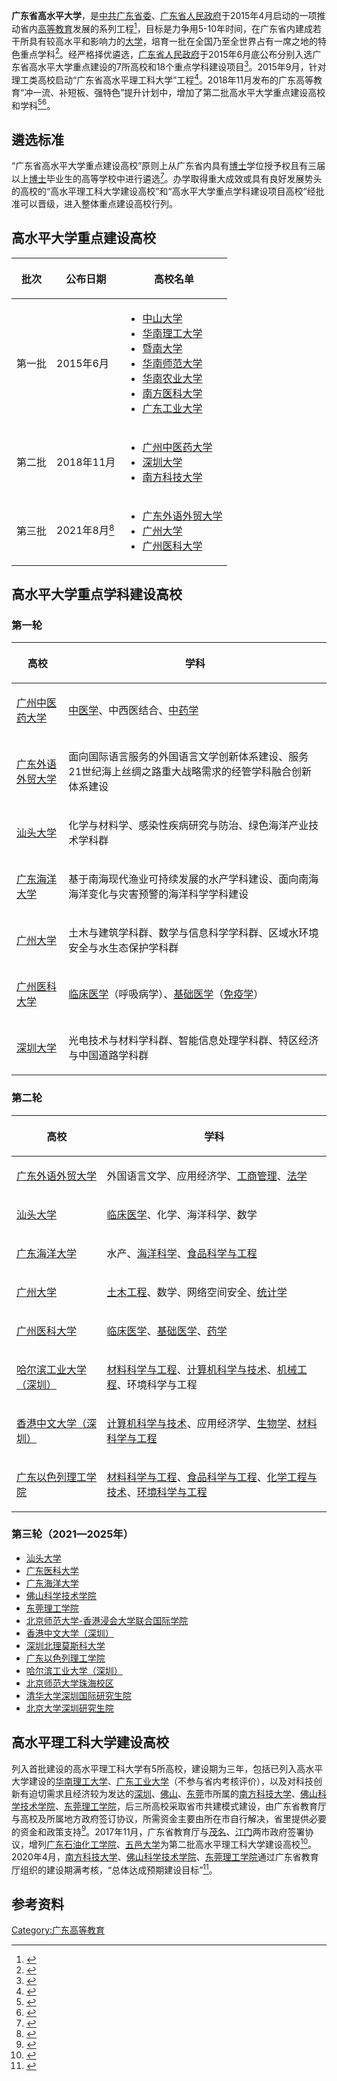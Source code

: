 '''广东省高水平大学'''，是[[中共广东省委|中共广东省委]]、[[广东省人民政府|广东省人民政府]]于2015年4月启动的一项推动省内[[高等教育|高等教育]]发展的系列工程<ref>{{Cite web|title=中共广东省委 广东省人民政府 关于建设高水平大学的意见|url=http://edu.gd.gov.cn/ztzl/gdsgspdxjszl/zcwj/content/post_1596872.html|accessdate=2021-03-14|work=edu.gd.gov.cn|archive-date=2020-07-24|archive-url=https://web.archive.org/web/20200724104910/http://edu.gd.gov.cn/ztzl/gdsgspdxjszl/zcwj/content/post_1596872.html|dead-url=yes}}</ref>，目标是力争用5-10年时间，在广东省内建成若干所具有较高水平和影响力的[[大学|大学]]，培育一批在全国乃至全世界占有一席之地的特色重点学科<ref>{{Cite web|title=广东省7所高水平大学重点建设高校名单曝光_新浪湛江|url=http://gd.sina.com.cn/zhj/news/2015-07-04/073615630.html|accessdate=2021-03-14|work=gd.sina.com.cn}}</ref>。经严格择优遴选，[[广东省人民政府|广东省人民政府]]于2015年6月底公布分别入选广东省高水平大学重点建设的7所高校和18个重点学科建设项目<ref>{{Cite web|title=广东省人民政府办公厅关于公布广东省高水平大学重点建设高校和重点学科建设项目名单的通知|url=http://www.gd.gov.cn/gkmlpt/content/0/144/post_144111.html#7|accessdate=2021-03-14|work=www.gd.gov.cn}}</ref>。2015年9月，针对理工类高校启动“广东省高水平理工科大学”工程<ref>{{Cite web|title=我省启动省市共建高水平理工科大学工作|url=http://edu.gd.gov.cn/zxzx/xwfb/content/post_1600328.html|accessdate=2021-03-14|work=edu.gd.gov.cn}}</ref>。2018年11月发布的广东高等教育“冲一流、补短板、强特色”提升计划中，增加了第二批高水平大学重点建设高校和学科<ref>{{Cite web|title=广东高等教育“冲一流、补短板、强特色”提升计划建设名单出炉 41所高校、147个学科入选  广东省人民政府门户网站|url=http://www.gd.gov.cn/gdywdt/bmdt/content/post_161638.html|accessdate=2021-03-14|work=www.gd.gov.cn|archive-date=2020-08-03|archive-url=https://web.archive.org/web/20200803115818/http://www.gd.gov.cn/gdywdt/bmdt/content/post_161638.html|dead-url=no}}</ref><ref>{{Cite web|title=高等教育“冲一流、补短板、强特色”提升计划重点建设学科名单_专业选择与生涯规划_南方网|url=http://edu.southcn.com/e/2019-03/19/content_186110236.htm|accessdate=2021-03-14|work=edu.southcn.com|archive-date=2020-09-24|archive-url=https://web.archive.org/web/20200924151301/http://edu.southcn.com/e/2019-03/19/content_186110236.htm|dead-url=no}}</ref>。

== 遴选标准 ==
“广东省高水平大学重点建设高校”原则上从广东省内具有[[博士|博士]]学位授予权且有三届以上[[博士|博士]]毕业生的高等学校中进行遴选<ref>{{Cite web|title=权威解读《关于建设高水平大学的意见》|url=http://edu.gd.gov.cn/zxzx/xwfb/content/post_1600376.html|accessdate=2021-03-14|work=edu.gd.gov.cn}}</ref>。办学取得重大成效或具有良好发展势头的高校的“高水平理工科大学建设高校”和“高水平大学重点学科建设项目高校”经批准可以晋级，进入整体重点建设高校行列。

== 高水平大学重点建设高校 ==
{| class="wikitable"
|+
!批次
!公布日期
!高校名单
|-
|第一批
|2015年6月
|
* [[中山大学|中山大学]]
* [[华南理工大学|华南理工大学]]
* [[暨南大学|暨南大学]]
* [[华南师范大学|华南师范大学]]
* [[华南农业大学|华南农业大学]]
* [[南方医科大学|南方医科大学]]
* [[广东工业大学|广东工业大学]]
|-
|第二批
|2018年11月
|
* [[广州中医药大学|广州中医药大学]]
* [[深圳大学|深圳大学]]
* [[南方科技大學|南方科技大学]]
|-
|第三批
|2021年8月<ref>{{Cite web|title=广东省人民政府办公厅关于印发高等教育“冲一流、补短板、强特色”提升计划实施方案（2021—2025年）的通知  广东省人民政府门户网站|url=http://www.gd.gov.cn/zwgk/wjk/qbwj/yfb/content/post_3491965.html|access-date=2021-09-18|work=www.gd.gov.cn|archive-date=2021-09-18|archive-url=https://web.archive.org/web/20210918152043/http://www.gd.gov.cn/zwgk/wjk/qbwj/yfb/content/post_3491965.html|dead-url=no}}</ref>
|
* [[广东外语外贸大学|广东外语外贸大学]]
* [[广州大学|广州大学]]
* [[广州医科大学|广州医科大学]]
|}

== 高水平大学重点学科建设高校 ==

=== 第一轮 ===
{| class="wikitable"
|+
!高校
!学科
|-
|[[广州中医药大学|广州中医药大学]]
|[[中医学系|中医学]]、中西医结合、[[中药学|中药学]]
|-
|[[广东外语外贸大学|广东外语外贸大学]]
|面向国际语言服务的外国语言文学创新体系建设、服务21世纪海上丝绸之路重大战略需求的经管学科融合创新体系建设
|-
|[[汕头大学|汕头大学]]
|化学与材料学、感染性疾病研究与防治、绿色海洋产业技术学科群
|-
|[[广东海洋大学|广东海洋大学]]
|基于南海现代渔业可持续发展的水产学科建设、面向南海海洋变化与灾害预警的海洋科学学科建设
|-
|[[广州大学|广州大学]]
|土木与建筑学科群、数学与信息科学学科群、区域水环境安全与水生态保护学科群
|-
|[[广州医科大学|广州医科大学]]
|[[临床医学|临床医学]]（呼吸病学）、[[基础医学|基础医学]]（[[免疫学|免疫学]]）
|-
|[[深圳大学|深圳大学]]
|光电技术与材料学科群、智能信息处理学科群、特区经济与中国道路学科群
|}

=== 第二轮 ===
{| class="wikitable"
|+
!高校
!学科
|-
|[[广东外语外贸大学|广东外语外贸大学]]
|外国语言文学、应用经济学、[[工商管理|工商管理]]、[[法学|法学]]
|-
|[[汕头大学|汕头大学]]
|[[临床医学|临床医学]]、化学、海洋科学、数学
|-
|[[广东海洋大学|广东海洋大学]]
|水产、[[海洋科学|海洋科学]]、[[食品科学与工程|食品科学与工程]]
|-
|[[广州大学|广州大学]]
|[[土木工程|土木工程]]、数学、网络空间安全、[[统计学|统计学]]
|-
|[[广州医科大学|广州医科大学]]
|[[临床医学|临床医学]]、[[基础医学|基础医学]]、[[药学|药学]]
|-
|[[哈尔滨工业大学（深圳）|哈尔滨工业大学（深圳）]]
|[[材料科学与工程|材料科学与工程]]、[[计算机科学与技术|计算机科学与技术]]、[[机械工程|机械工程]]、环境科学与工程
|-
|[[香港中文大學（深圳）|香港中文大学（深圳）]]
|[[计算机科学与技术|计算机科学与技术]]、应用经济学、[[生物学|生物学]]、[[材料科学与工程|材料科学与工程]]
|-
|[[广东以色列理工学院|广东以色列理工学院]]
|[[材料科学与工程|材料科学与工程]]、[[食品科学与工程|食品科学与工程]]、[[化学工程与技术|化学工程与技术]]、[[环境科学与工程|环境科学与工程]]
|}

=== 第三轮（2021—2025年） ===

* [[汕头大学|汕头大学]]
* [[广东医科大学|广东医科大学]]
* [[广东海洋大学|广东海洋大学]]
* [[佛山科学技术学院|佛山科学技术学院]]
* [[东莞理工学院|东莞理工学院]]
* [[北京师范大学-香港浸会大学联合国际学院|北京师范大学-香港浸会大学联合国际学院]]
* [[香港中文大學（深圳）|香港中文大学（深圳）]]
* [[深圳北理莫斯科大学|深圳北理莫斯科大学]]
* [[广东以色列理工学院|广东以色列理工学院]]
* [[哈尔滨工业大学（深圳）|哈尔滨工业大学（深圳）]]
* [[北京师范大学珠海校区|北京师范大学珠海校区]]
* [[清华大学深圳国际研究生院|清华大学深圳国际研究生院]]
* [[北京大学深圳研究生院|北京大学深圳研究生院]]

== 高水平理工科大学建设高校 ==
列入首批建设的高水平理工科大学有5所高校，建设期为三年，包括已列入高水平大学建设的[[华南理工大学|华南理工大学]]、[[广东工业大学|广东工业大学]]（不参与省内考核评价），以及对科技创新有迫切需求且经济较为发达的[[深圳市|深圳]]、[[佛山市|佛山]]、[[东莞市|东莞]]市所属的[[南方科技大學|南方科技大学]]、[[佛山科学技术学院|佛山科学技术学院]]、[[东莞理工学院|东莞理工学院]]，后三所高校采取省市共建模式建设，由广东省教育厅与高校及所属地方政府签订协议，所需资金主要由所在市自行解决，省里提供必要的资金和政策支持<ref>{{Cite web|title=广东省教育厅：建设高水平大学和高水平理工科大学 服务创新驱动发展战略 - 中华人民共和国教育部政府门户网站|url=http://www.moe.gov.cn/jyb_xwfb/xw_fbh/moe_2069/xwfbh_2016n/xwfb_160301/160301_sfcl/201603/t20160301_231244.html|accessdate=2021-03-14|work=www.moe.gov.cn|archive-date=2020-09-02|archive-url=https://web.archive.org/web/20200902215032/http://www.moe.gov.cn/jyb_xwfb/xw_fbh/moe_2069/xwfbh_2016n/xwfb_160301/160301_sfcl/201603/t20160301_231244.html|dead-url=no}}</ref>。2017年11月，广东省教育厅与[[茂名市|茂名]]、[[江门市|江门]]两市政府签署协议，增列[[广东石油化工学院|广东石油化工学院]]、[[五邑大学|五邑大学]]为第二批高水平理工科大学建设高校<ref>{{Cite web|title=广东高水平理工科大学将新增两所高校，5年投入51.5亿元！|url=http://edu.gd.gov.cn/ztzl/gdsgspdxjszl/gzzx/content/post_1596830.html|accessdate=2021-03-14|work=edu.gd.gov.cn}}{{Dead link}}</ref>。2020年4月，[[南方科技大學|南方科技大学]]、[[佛山科学技术学院|佛山科学技术学院]]、[[东莞理工学院|东莞理工学院]]通过广东省教育厅组织的建设期满考核，“总体达成预期建设目标”<ref>{{Cite web|title=我省高水平理工科大学交出“成绩单”_南方网|url=http://economy.southcn.com/e/2020-04/19/content_190767914.htm|accessdate=2021-03-14|work=economy.southcn.com|archive-date=2020-04-22|archive-url=https://web.archive.org/web/20200422214920/http://economy.southcn.com/e/2020-04/19/content_190767914.htm|dead-url=no}}</ref>。

== 参考资料 ==
<references />

{{广东省高水平大学}}
[[Category:广东高等教育|Category:广东高等教育]]
